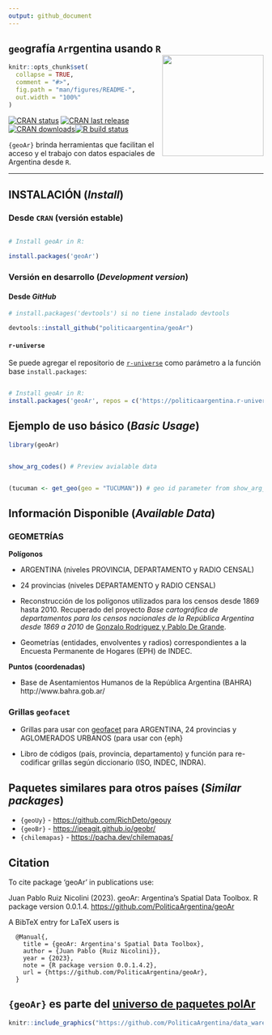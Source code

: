 ```yaml
---
output: github_document
---
```


## `geo`grafía `Ar`rgentina usando `R` <a><img src="man/figures/logo.png" width="200" align="right"/></a>

<!-- README.md is generated from README.Rmd. Please edit that file -->

```r
knitr::opts_chunk$set(
  collapse = TRUE,
  comment = "#>",
  fig.path = "man/figures/README-",
  out.width = "100%"
)
```

<!-- badges: start -->

[![CRAN status](https://www.r-pkg.org/badges/version/geoAr)](https://CRAN.R-project.org/package=geoAr) [![CRAN last release](https://www.r-pkg.org/badges/last-release/geoAr)](https://CRAN.R-project.org/package=geoAr)[![CRAN downloads](https://cranlogs.r-pkg.org/badges/grand-total/geoAr)](https://CRAN.R-project.org/package=geoAr)[![R build status](https://github.com/PoliticaArgentina/geoAr/workflows/R-CMD-check/badge.svg)](https://github.com/PoliticaArgentina/geoAr/actions)

<!-- badges: end -->

`{geoAr}` brinda herramientas que facilitan el acceso y el trabajo con datos espaciales de Argentina desde `R`.

------------------------------------------------------------------------

## INSTALACIÓN (_Install_)


### Desde  `CRAN` (versión estable)

```r

# Install geoAr in R:

install.packages('geoAr')

```


### Versión en desarrollo (*Development version*)

#### Desde _GitHub_

``` r
# install.packages('devtools') si no tiene instalado devtools

devtools::install_github("politicaargentina/geoAr")
```

#### `r-universe` 

Se puede agregar el repositorio de [`r-universe`](https://politicaargentina.r-universe.dev/builds) como parámetro a la función base `install.packages`:

```r

# Install geoAr in R:
install.packages('geoAr', repos = c('https://politicaargentina.r-universe.dev')

```


## Ejemplo de uso básico (*Basic Usage*)

```r

library(geoAr)


show_arg_codes() # Preview avialable data 


(tucuman <- get_geo(geo = "TUCUMAN")) # geo id parameter from show_arg_codes() function

```

## Información Disponible (*Available Data*)

### GEOMETRÍAS

**Polígonos**

-   ARGENTINA (niveles PROVINCIA, DEPARTAMENTO y RADIO CENSAL)

-   24 provincias (niveles DEPARTAMENTO y RADIO CENSAL)

-  Reconstrucción de los polígonos utilizados para los censos desde 1869 hasta 2010. Recuperado del proyecto _Base cartográfica de departamentos para los censos nacionales de la República Argentina desde 1869 a 2010_ de [Gonzalo Rodriguez y Pablo De Grande](https://ri.conicet.gov.ar/handle/11336/149867). 

- Geometrías (entidades, envolventes y radios) correspondientes a la Encuesta Permanente de Hogares (EPH) de INDEC.

**Puntos (coordenadas)**

- Base de Asentamientos Humanos de la República Argentina (BAHRA) http://www.bahra.gob.ar/ 


### Grillas `geofacet`

-   Grillas para usar con [geofacet](<https://politicaargentina.github.io/geoAr/articles/geoAr_geofacet.html>) para ARGENTINA, 24 provincias y AGLOMERADOS URBANOS (para usar con {eph}

-   Libro de códigos (país, provincia, departamento) y función para re-codificar grillas según diccionario (ISO, INDEC, INDRA).

## Paquetes similares para otros países (*Similar packages*)

-   `{geoUy}` - <https://github.com/RichDeto/geouy>
-   `{geoBr}` - <https://ipeagit.github.io/geobr/>
-   `{chilemapas}` - <https://pacha.dev/chilemapas/>

## Citation

To cite package 'geoAr' in publications use:

Juan Pablo Ruiz Nicolini (2023). geoAr: Argentina's Spatial Data Toolbox. R package version 0.0.1.4. <https://github.com/PoliticaArgentina/geoAr>

A BibTeX entry for LaTeX users is

      @Manual{,
        title = {geoAr: Argentina's Spatial Data Toolbox},
        author = {Juan Pablo {Ruiz Nicolini}},
        year = {2023},
        note = {R package version 0.0.1.4.2},
        url = {https://github.com/PoliticaArgentina/geoAr},
      }

## `{geoAr}` es parte del [universo de paquetes **polAr**](https://github.com/PoliticaArgentina/polArverse)

```r

knitr::include_graphics("https://github.com/PoliticaArgentina/data_warehouse/raw/master/hex/collage.png")

```
